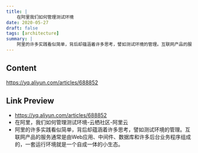 ```yaml
---
title: |
    在阿里我们如何管理测试环境
date: 2020-05-27
draft: false
tags: [architecture]
summary: |
    阿里的许多实践看似简单，背后却蕴涵着许多思考，譬如测试环境的管理。互联网产品的服务通常是由Web应用、中间件、数据库和许多后台业务程序组成的，一套运行环境就是一个自成一体的小生态。
---
```


## Content

https://yq.aliyun.com/articles/688852

## Link Preview

- https://yq.aliyun.com/articles/688852
- 在阿里，我们如何管理测试环境-云栖社区-阿里云
- 阿里的许多实践看似简单，背后却蕴涵着许多思考，譬如测试环境的管理。互联网产品的服务通常是由Web应用、中间件、数据库和许多后台业务程序组成的，一套运行环境就是一个自成一体的小生态。
